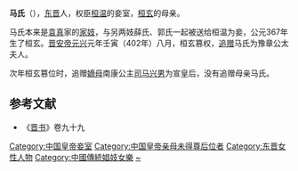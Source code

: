 '''马氏'''（{{bd|4世纪|？|402年前||}}），[[东晋|东晋]]人，权臣[[桓温|桓温]]的妾室，[[桓玄|桓玄]]的母亲。

马氏本来是[[袁真|袁真]]家的[[家妓|家妓]]，与另两妓薛氏、郭氏一起被送给桓温为妾，公元367年生了桓玄。[[晋安帝|晋安帝]][[元兴_(东晋)|元兴]]元年壬寅（402年）八月，桓玄篡权，[[追赠|追赠]]马氏为豫章公太夫人。

次年桓玄篡位时，追赠[[嫡母|嫡母]]南康公主[[司马兴男|司马兴男]]为宣皇后，没有追赠母亲马氏。

==参考文献==
*《[[晋书|晋书]]》卷九十九

{{晉朝皇后}}
{{DEFAULTSORT:M}}
[[Category:中国皇帝妾室|Category:中国皇帝妾室]]
[[Category:中国皇帝亲母未得尊后位者|Category:中国皇帝亲母未得尊后位者]]
[[Category:东晋女性人物|Category:东晋女性人物]]
[[Category:中國傳統娼妓女樂|Category:中國傳統娼妓女樂]]
[[Category:马姓|~]]